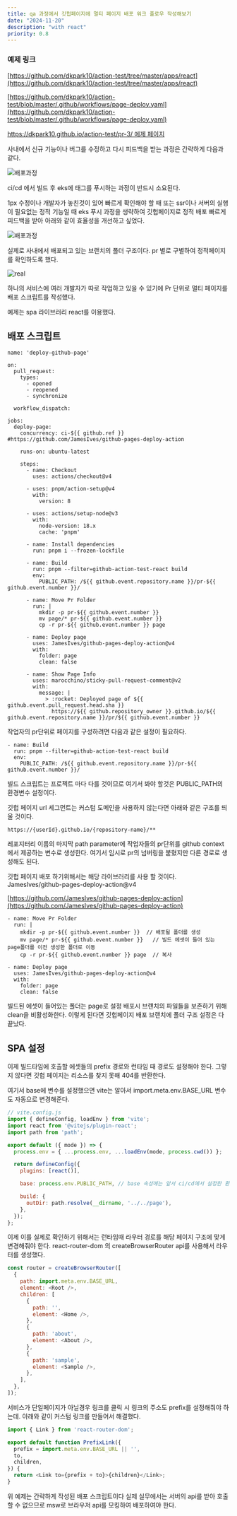 ```yaml
---
title: qa 과정에서 깃헙페이지에 멀티 페이지 배포 워크 플로우 작성해보기
date: "2024-11-20"
description: "with react"
priority: 0.8
---
```


### 예제 링크
[https://github.com/dkpark10/action-test/tree/master/apps/react](https://github.com/dkpark10/action-test/tree/master/apps/react)

[https://github.com/dkpark10/action-test/blob/master/.github/workflows/page-deploy.yaml](https://github.com/dkpark10/action-test/blob/master/.github/workflows/page-deploy.yaml)

[https://dkpark10.github.io/action-test/pr-3/ 에제 페이지](https://dkpark10.github.io/action-test/pr-3/)

사내에서 신규 기능이나 버그를 수정하고 다시 피드백을 받는 과정은 간략하게 다음과 같다.

![배포과정](/images/deploy-before.png)

ci/cd 에서 빌드 후 eks에 태그를 푸시하는 과정이 반드시 소요된다.

1px 수정이나 개발자가 놓친것이 있어 빠르게 확인해야 할 때 또는 ssr이나 서버의 실행이 필요없는 정적 기능일 때 
eks 푸시 과정을 생략하여 깃헙페이지로 정적 배포 빠르게 피드백을 받아 아래와 같이 효율성을 개선하고 싶었다.

![배포과정](/images/deploy-after.png)

실제로 사내에서 배포되고 있는 브랜치의 폴더 구조이다. pr 별로 구별하여 정적페이지를 확인하도록 했다.

![real](/images/real.png)

하나의 서비스에 여러 개발자가 따로 작업하고 있을 수 있기에 Pr 단위로 멀티 페이지를 배포 스크립트를 작성했다. 

예제는 spa 라이브러리 react를 이용했다.

## 배포 스크립트
```shell
name: 'deploy-github-page'

on:
  pull_request:
    types:
      - opened
      - reopened
      - synchronize

  workflow_dispatch:

jobs:
  deploy-page:
    concurrency: ci-${{ github.ref }} #https://github.com/JamesIves/github-pages-deploy-action

    runs-on: ubuntu-latest

    steps:
      - name: Checkout
        uses: actions/checkout@v4

      - uses: pnpm/action-setup@v4
        with:
          version: 8

      - uses: actions/setup-node@v3
        with:
          node-version: 18.x
          cache: 'pnpm'

      - name: Install dependencies
        run: pnpm i --frozen-lockfile

      - name: Build
        run: pnpm --filter=github-action-test-react build
        env:
          PUBLIC_PATH: /${{ github.event.repository.name }}/pr-${{ github.event.number }}/

      - name: Move Pr Folder
        run: |
          mkdir -p pr-${{ github.event.number }}
          mv page/* pr-${{ github.event.number }}
          cp -r pr-${{ github.event.number }} page

      - name: Deploy page
        uses: JamesIves/github-pages-deploy-action@v4
        with:
          folder: page
          clean: false

      - name: Show Page Info
        uses: marocchino/sticky-pull-request-comment@v2
        with:
          message: |
            > :rocket: Deployed page of ${{ github.event.pull_request.head.sha }}
              https://${{ github.repository_owner }}.github.io/${{ github.event.repository.name }}/pr/${{ github.event.number }}
```

작업자의 pr단위로 페이지를 구성하려면 다음과 같은 설정이 필요하다.

```shell
- name: Build
  run: pnpm --filter=github-action-test-react build
  env:
    PUBLIC_PATH: /${{ github.event.repository.name }}/pr-${{ github.event.number }}/
```

빌드 스크립트는 프로젝트 마다 다를 것이므로 여기서 봐야 할것은 PUBLIC_PATH의 환경변수 설정이다.

깃헙 페이지 url 세그먼트는 커스텀 도메인을 사용하지 않는다면 아래와 같은 구조를 띄울 것이다.

```shell
https://{userId}.github.io/{repository-name}/**
```

레포지터리 이름의 마지막 path parameter에 작업자들의 pr단위를 github context에서 제공하는 변수로 생성한다.
여기서 임시로 pr의 넘버링을 붙혔지만 다른 경로로 생성해도 된다.

깃헙 페이지 배포 하기위해서는 해당 라이브러리를 사용 할 것이다. 
JamesIves/github-pages-deploy-action@v4 

[https://github.com/JamesIves/github-pages-deploy-action](https://github.com/JamesIves/github-pages-deploy-action)

```shell
- name: Move Pr Folder
  run: |
    mkdir -p pr-${{ github.event.number }}  // 배포될 폴더를 생성
    mv page/* pr-${{ github.event.number }}   // 빌드 에셋이 들어 있는 page폴더를 이전 생성한 폴더로 이동
    cp -r pr-${{ github.event.number }} page  // 복사

- name: Deploy page
  uses: JamesIves/github-pages-deploy-action@v4
  with:
    folder: page
    clean: false
```

빌드된 에셋이 들어있는 폴더는 page로 설정 배포시 브랜치의 파일들을 보존하기 위해 clean을 비활성화한다.
이렇게 된다면 깃헙페이지 배포 브랜치에 폴더 구조 설정은 다 끝났다.

## SPA 설정

이제 빌드타임에 호출할 에셋들의 prefix 경로와 런타임 때 경로도 설정해야 한다.
그렇지 않다면 깃헙 페이지는 리소스를 찾지 못해 404를 반환한다.

여기서 base에 변수를 설정했으면 vite는 알아서 import.meta.env.BASE_URL 변수도 자동으로 변경해준다.

```javascript
// vite.config.js
import { defineConfig, loadEnv } from 'vite';
import react from '@vitejs/plugin-react';
import path from 'path';

export default ({ mode }) => {
  process.env = { ...process.env, ...loadEnv(mode, process.cwd()) };

  return defineConfig({
    plugins: [react()],

    base: process.env.PUBLIC_PATH, // base 속성에는 앞서 ci/cd에서 설정한 환경 변수의 경로를 넣어준다.

    build: {
      outDir: path.resolve(__dirname, '../../page'),
    },
  });
};
```

이제 이를 실제로 확인하기 위해서는 런타임때 라우터 경로를 해당 페이지 구조에 맞게 변경해줘야 한다.
react-router-dom 의 createBrowserRouter api를 사용해서 라우터를 생성했다.

```javascript
const router = createBrowserRouter([
  {
    path: import.meta.env.BASE_URL,
    element: <Root />,
    children: [
      {
        path: '',
        element: <Home />,
      },
      {
        path: 'about',
        element: <About />,
      },
      {
        path: 'sample',
        element: <Sample />,
      },
    ],
  },
]);
```

서비스가 단일페이지가 아닐경우 링크를 클릭 시 링크의 주소도 prefix를 설정해줘야 하는데. 아래와 같이 커스텀 링크를 만들어서 해결했다.

```javascript
import { Link } from 'react-router-dom';

export default function PrefixLink({
  prefix = import.meta.env.BASE_URL || '',
  to,
  children,
}) {
  return <Link to={prefix + to}>{children}</Link>;
}
```

위 예제는 간략하게 작성된 배포 스크립트이다 실제 실무에서는 서버의 api를 받아 호출할 수 없으므로 msw로 브라우저 api를 모킹하여
배포하여야 한다.
